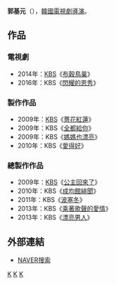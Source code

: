 {{藝人
| 姓名     = 郭基元 
| 類型     = 導演
| 圖片     = 
| 圖片尺寸 = 
| 圖片簡介 = 
| 原名     = 
| 外文名   = 곽기원
| 外文     = ko
| 羅馬拼音 = Kwak Gi Won
| 英文名   = 
| 綽號     = 
| 其他藝名 = 
| 國籍     = {{ROK}}
| 民族     = 
| 籍貫     = 
| 出生日期 = 
| 出生地點 = 
| 職業     = [[導演|導演]]
| 語言     = [[韓語|韓語]]
| 教育程度 = 
| 出身地   = 
| 出道作   = 
| 出道日期 = 1996年
| 代表作   = 
| 活躍年代 = 
| 經紀公司 = [[韓國放送公社|KBS]]
}}

'''郭基元'''（{{lang-ko|'''곽기원'''}}），[[韓國|韓國]][[電視劇|電視劇]][[導演|導演]]。
== 作品 ==
=== 電視劇 ===
*2014年：[[韓國放送公社|KBS]]《[[布穀鳥巢|布穀鳥巢]]》
*2016年：KBS《[[閃耀的恩秀|閃耀的恩秀]]》

===製作作品 ===
*2009年：[[韓國放送公社|KBS]]《[[薔花紅蓮|薔花紅蓮]]》
*2009年：KBS《[[全都給你|全都給你]]》
*2009年：KBS《[[媽媽也漂亮|媽媽也漂亮]]》
*2010年：KBS《[[愛得好|愛得好]]》
===總製作作品 ===
*2009年：[[韓國放送公社|KBS]]《[[公主回來了|公主回來了]]》
*2010年：KBS《[[成均館緋聞|成均館緋聞]]》
*2011年：KBS《[[波塞冬_(電視劇)|波塞冬]]》
*2013年：KBS《[[乘著歌聲的愛情|乘著歌聲的愛情]]》
*2013年：KBS《[[漂亮男人|漂亮男人]]》
== 外部連結 ==
*[http://people.search.naver.com/search.naver?where=nexearch&sm=tab_ppn&query=%EA%B3%BD%EA%B8%B0%EC%9B%90&os=222484&ie=utf8&key=PeopleService NAVER搜索] {{Wayback|url=http://people.search.naver.com/search.naver?where=nexearch&sm=tab_ppn&query=%EA%B3%BD%EA%B8%B0%EC%9B%90&os=222484&ie=utf8&key=PeopleService |date=20200418133053 }}{{ko}}

[[Category:韓國導演|K]]
[[Category:韓國電視劇導演|K]]
[[Category:郭姓|K]]